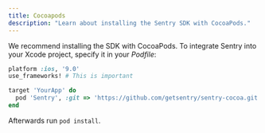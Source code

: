 ```yaml
---
title: Cocoapods
description: "Learn about installing the Sentry SDK with CocoaPods."
---
```


We recommend installing the SDK with CocoaPods. To integrate Sentry into your Xcode project, specify it in your _Podfile_:

```ruby
platform :ios, '9.0'
use_frameworks! # This is important

target 'YourApp' do
  pod 'Sentry', :git => 'https://github.com/getsentry/sentry-cocoa.git', :tag => '{{ packages.version('sentry.cocoa') }}'
end
```

Afterwards run `pod install`.
